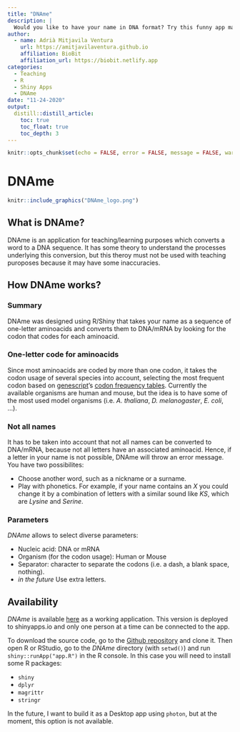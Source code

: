 ```yaml
---
title: "DNAme"
description: |
  Would you like to have your name in DNA format? Try this funny app made using R and Shiny that converts your name to a sequence of DNA or mRNA. To do so, DNAme takes each letter of your name as a one-letter code aminoacid and then, it looks for the codon that codes for that aminoacid. It is possible to choose between DNA or mRNA nucleotides, as well as, using the codon usage of diverse organisms. Nevertheless, there are some letters (i.e. B, Ç, J, U, X, ...) that are not associated to any aminoacid and hence, names containing these letters cannot be transformed to DNA nor mRNA.
author:
  - name: Adrià Mitjavila Ventura
    url: https://amitjavilaventura.github.io
    affiliation: BioBit
    affiliation_url: https://biobit.netlify.app
categories:
  - Teaching
  - R
  - Shiny Apps
  - DNAme
date: "11-24-2020"
output: 
  distill::distill_article:
    toc: true
    toc_float: true
    toc_depth: 3
---
```


```r
knitr::opts_chunk$set(echo = FALSE, error = FALSE, message = FALSE, warning = FALSE, fig.align = "center")
```

# DNAme

```r
knitr::include_graphics("DNAme_logo.png")
```

## What is DNAme?

DNAme is an application for teaching/learning purposes which converts a word to a DNA sequence. It has some theory to understand the processes underlying this conversion, but this theroy must not be used with teaching puroposes because it may have some inaccuracies. 

## How DNAme works?

### Summary

DNAme was designed using R/Shiny that takes your name as a sequence of one-letter aminoacids and converts them to DNA/mRNA by looking for the codon that codes for each aminoacid.

### One-letter code for aminoacids

Since most aminoacids are coded by more than one codon, it takes the codon usage of several species into account, selecting the most frequent codon based on [genescript](https://www.genscript.com/)'s [codon frequency tables](https://www.genscript.com/tools/codon-frequency-table). Currently the available organisms are human and mouse, but the idea is to have some of the most used model organisms (i.e. *A. thaliana*, *D. melanogaster*, *E. coli*, ...).

### Not all names

It has to be taken into account that not all names can be converted to DNA/mRNA, because not all letters have an associated aminoacid. Hence, if a letter in your name is not possible, DNAme will throw an error message. You have two possibilites:

* Choose another word, such as a nickname or a surname.
* Play with phonetics. For example, if your name contains an *X* you could change it by a combination of letters with a similar sound like *KS*, which are *Lysine* and *Serine*.

### Parameters

*DNAme* allows to select diverse parameters:

* Nucleic acid: DNA or mRNA
* Organism (for the codon usage): Human or Mouse
* Separator: character to separate the codons (i.e. a dash, a blank space, nothing).
* *in the future* Use extra letters.

## Availability

*DNAme* is available [here](https://biobit.netlify.app/dname.html) as a working application. This version is deployed to shinyapps.io and only one person at a time can be connected to the app. 

To download the source code, go to the [Github repository](https://github.com/amitjavilaventura/DNAme) and clone it. Then open R or RStudio, go to the *DNAme* directory (with `setwd()`) and run `shiny::runApp("app.R")` in the R console. In this case you will need to install some R packages:

* `shiny`
* `dplyr`
* `magrittr`
* `stringr`

In the future, I want to build it as a Desktop app using `photon`, but at the moment, this option is not available.
